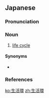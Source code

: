 ==Japanese==
{{wikipedia|lang=ja}}
{{ja-kanjitab|せい|かつ|かん|yomi=o}}

===Pronunciation===
{{ja-pron|yomi=kanon|せいかつかん|acc=4|acc_ref=DJR}}

===Noun===
{{ja-noun|せいかつかん|hhira=せいくわつくわん}}

# {{lb|ja|biology|sort=せいかつかん}} [[life cycle]]

====Synonyms====
* {{ja-r|ライフサイクル}}

===References===
<references/>

[[ko:生活環]]
[[zh:生活環]]